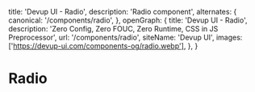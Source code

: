   title: 'Devup UI - Radio',
  description: 'Radio component',
  alternates: {
    canonical: '/components/radio',
  },
  openGraph: {
    title: 'Devup UI - Radio',
    description: 'Zero Config, Zero FOUC, Zero Runtime, CSS in JS Preprocessor',
    url: '/components/radio',
    siteName: 'Devup UI',
    images: ['https://devup-ui.com/components-og/radio.webp'],
  },
}


# Radio